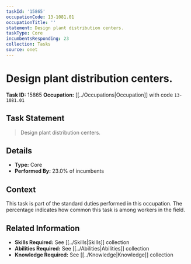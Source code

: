 ```yaml
---
taskId: '15865'
occupationCode: 13-1081.01
occupationTitle: ''
statement: Design plant distribution centers.
taskType: Core
incumbentsResponding: 23
collection: Tasks
source: onet
---
```

# Design plant distribution centers.

**Task ID:** 15865
**Occupation:** [[../Occupations|Occupation]] with code `13-1081.01`

## Task Statement

> Design plant distribution centers.

## Details

- **Type:** Core
- **Performed By:** 23.0% of incumbents

## Context

This task is part of the standard duties performed in this occupation. The percentage indicates how common this task is among workers in the field.

## Related Information

- **Skills Required:** See [[../Skills|Skills]] collection
- **Abilities Required:** See [[../Abilities|Abilities]] collection
- **Knowledge Required:** See [[../Knowledge|Knowledge]] collection
